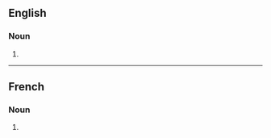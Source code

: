 ==English==

===Noun===
{{head|en|noun form}}

# {{plural of|intervention|lang=en}}

----

==French==

===Noun===
{{head|fr|noun plural form|g=f}}

# {{plural of|intervention|lang=fr}}